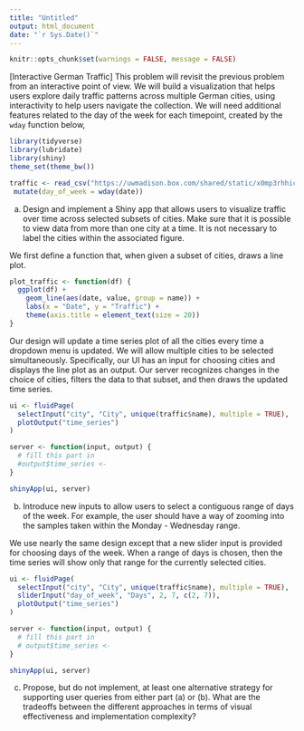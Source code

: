 ```yaml
---
title: "Untitled"
output: html_document
date: "`r Sys.Date()`"
---
```


```r
knitr::opts_chunk$set(warnings = FALSE, message = FALSE)
```


[Interactive German Traffic] This problem will revisit the previous problem
from an interactive point of view. We will build a visualization that helps
users explore daily traffic patterns across multiple German cities, using
interactivity to help users navigate the collection. We will need additional
features related to the day of the week for each timepoint, created by the
`wday` function below,

```r
library(tidyverse)
library(lubridate)
library(shiny)
theme_set(theme_bw())

traffic <- read_csv("https://uwmadison.box.com/shared/static/x0mp3rhhic78vufsxtgrwencchmghbdf.csv") |>
 mutate(day_of_week = wday(date))
```

a. Design and implement a Shiny app that allows users to visualize traffic
over time across selected subsets of cities. Make sure that it is possible
to view data from more than one city at a time. It is not necessary to label
the cities within the associated figure.

We first define a function that, when given a subset of cities, draws a line
plot.

```r
plot_traffic <- function(df) {
  ggplot(df) +
    geom_line(aes(date, value, group = name)) +
    labs(x = "Date", y = "Traffic") +
    theme(axis.title = element_text(size = 20))
}
```

Our design will update a time series plot of all the cities every time a
dropdown menu is updated. We will allow multiple cities to be selected
simultaneously. Specifically, our UI has an input for choosing cities and
displays the line plot as an output. Our server recognizes changes in the
choice of cities, filters the data to that subset, and then draws the updated
time series.
    
```r
ui <- fluidPage(
  selectInput("city", "City", unique(traffic$name), multiple = TRUE),
  plotOutput("time_series")
)

server <- function(input, output) {
  # fill this part in
  #output$time_series <-
}

shinyApp(ui, server)
```


b. Introduce new inputs to allow users to select a contiguous range of days
of the week. For example, the user should have a way of zooming into the
samples taken within the Monday - Wednesday range.

We use nearly the same design except that a new slider input is provided for
choosing days of the week. When a range of days is chosen, then the time
series will show only that range for the currently selected cities.

```r
ui <- fluidPage(
  selectInput("city", "City", unique(traffic$name), multiple = TRUE),
  sliderInput("day_of_week", "Days", 2, 7, c(2, 7)),
  plotOutput("time_series")
)

server <- function(input, output) {
  # fill this part in
  # output$time_series <- 
}

shinyApp(ui, server)
```

c. Propose, but do not implement, at least one alternative strategy for
supporting user queries from either part (a) or (b). What are the tradeoffs
between the different approaches in terms of visual effectiveness and
implementation complexity?


